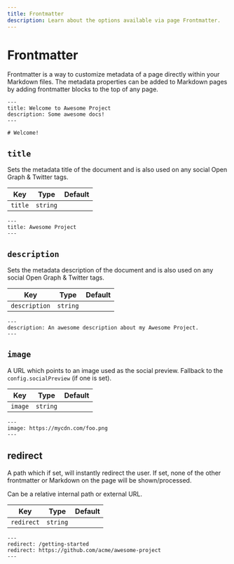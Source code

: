 ```yaml
---
title: Frontmatter
description: Learn about the options available via page Frontmatter.
---
```


# Frontmatter

Frontmatter is a way to customize metadata of a page directly within your Markdown files. The metadata properties can
be added to Markdown pages by adding frontmatter blocks to the top of any page.

```text title=Example Frontmatter
---
title: Welcome to Awesome Project
description: Some awesome docs!
---

# Welcome!
```

## `title`

Sets the metadata title of the document and is also used on any social Open Graph & Twitter tags.

| Key     | Type     | Default |
| ------- | -------- | ------- |
| `title` | `string` |         |

```text
---
title: Awesome Project
---
```

## `description`

Sets the metadata description of the document and is also used on any social Open Graph & Twitter tags.

| Key           | Type     | Default |
| ------------- | -------- | ------- |
| `description` | `string` |         |

```text
---
description: An awesome description about my Awesome Project.
---
```

## `image`

A URL which points to an image used as the social preview. Fallback to the `config.socialPreview` (if one is set).

| Key     | Type     | Default |
| ------- | -------- | ------- |
| `image` | `string` |         |

```text
---
image: https://mycdn.com/foo.png
---
```

## redirect

A path which if set, will instantly redirect the user. If set, none of the other frontmatter or Markdown on the page will be shown/processed.

Can be a relative internal path or external URL.

| Key        | Type     | Default |
| ---------- | -------- | ------- |
| `redirect` | `string` |         |

```text title=index.md
---
redirect: /getting-started
redirect: https://github.com/acme/awesome-project
---
```
